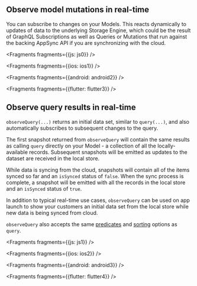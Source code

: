 ## Observe model mutations in real-time

You can subscribe to changes on your Models. This reacts dynamically to updates of data to the underlying Storage Engine, which could be the result of GraphQL Subscriptions as well as Queries or Mutations that run against the backing AppSync API if you are synchronizing with the cloud.


<Fragments fragments={{js: js0}} />


<Fragments fragments={{ios: ios1}} />


<Fragments fragments={{android: android2}} />


<Fragments fragments={{flutter: flutter3}} />

## Observe query results in real-time

`observeQuery(...)` returns an initial data set, similar to `query(...)`, and also automatically subscribes to subsequent changes to the query.

The first snapshot returned from `observeQuery` will contain the same results as calling `query` directly on your Model - a collection of all the locally-available records. Subsequent snapshots will be emitted as updates to the dataset are received in the local store.

While data is syncing from the cloud, snapshots will contain all of the items synced so far and an `isSynced` status of `false`. When the sync process is complete, a snapshot will be emitted with all the records in the local store and an `isSynced` status of `true`. 

In addition to typical real-time use cases, `observeQuery` can be used on app launch to show your customers an initial data set from the local store while new data is being synced from cloud.

`observeQuery` also accepts the same [predicates](/lib-v1/datastore/data-access#predicates) and [sorting](/lib-v1/datastore/data-access#sort) options as `query`.


<Fragments fragments={{js: js1}} />


<Fragments fragments={{ios: ios2}} />


<Fragments fragments={{android: android3}} />


<Fragments fragments={{flutter: flutter4}} />
